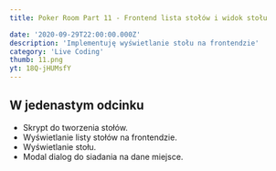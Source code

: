 ```yaml
---
title: Poker Room Part 11 - Frontend lista stołów i widok stołu

date: '2020-09-29T22:00:00.000Z'
description: 'Implementuję wyświetlanie stołu na frontendzie'
category: 'Live Coding'
thumb: 11.png
yt: 18Q-jHUMsfY
---
```


## W jedenastym odcinku

- Skrypt do tworzenia stołów.
- Wyświetlanie listy stołów na frontendzie.
- Wyświetlanie stołu.
- Modal dialog do siadania na dane miejsce.

<PokerRoomCommon />
